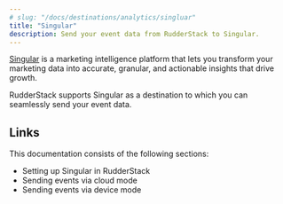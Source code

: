 ```yaml
---
# slug: "/docs/destinations/analytics/singluar"
title: "Singular"
description: Send your event data from RudderStack to Singular.
---
```


[Singular](https://www.singular.net/) is a marketing intelligence platform that lets you transform your marketing data into accurate, granular, and actionable insights that drive growth.

RudderStack supports Singular as a destination to which you can seamlessly send your event data.

## Links

This documentation consists of the following sections:

- <Link to="/destinations/streaming-destinations/singular/setting-up-singular-in-rudderstack/">Setting up Singular in RudderStack</Link>
- <Link to="/destinations/streaming-destinations/singular/singular-cloud-mode/">Sending events via cloud mode</Link>
- <Link to="/destinations/streaming-destinations/singular/singular-device-mode/">Sending events via device mode</Link>